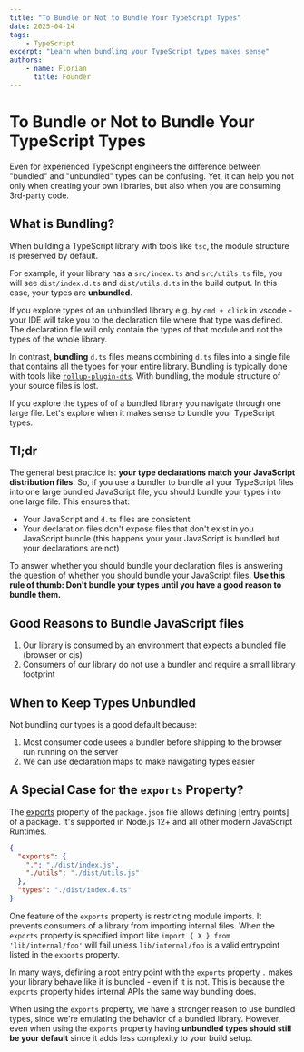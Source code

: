 ```yaml
---
title: "To Bundle or Not to Bundle Your TypeScript Types"
date: 2025-04-14
tags:
    - TypeScript
excerpt: "Learn when bundling your TypeScript types makes sense"
authors:
    - name: Florian
      title: Founder
---
```


# To Bundle or Not to Bundle Your TypeScript Types

Even for experienced TypeScript engineers the difference between "bundled" and "unbundled" types 
can be confusing. Yet, it can help you not only when creating your own libraries, but also when 
you are consuming 3rd-party code.

## What is Bundling?

When building a TypeScript library with tools like `tsc`, the module structure is preserved by default.

For example, if your library has a `src/index.ts` and `src/utils.ts` file, you will see `dist/index.d.ts`
and `dist/utils.d.ts` in the build output. In this case, your types are **unbundled**.

If you explore types of an unbundled library e.g. by `cmd + click` in vscode - your IDE will take you
to the declaration file where that type was defined. The declaration file will only contain the types of that module
and not the types of the whole library.

In contrast, **bundling** `d.ts` files means combining `d.ts` files into a single file that contains all the types for your entire library.
Bundling is typically done with tools like [`rollup-plugin-dts`](https://www.npmjs.com/package/rollup-plugin-dts). With bundling, the module 
structure of your source files is lost.

If you explore the types of of a bundled library you navigate through one large file. Let's explore when it makes
sense to bundle your TypeScript types.

## Tl;dr

The general best practice is: **your type declarations match your JavaScript distribution files**. So, 
if you use a bundler to bundle all your TypeScript files into one large bundled JavaScript file, you should 
bundle your types into one large file. This ensures that:

- Your JavaScript and `d.ts` files are consistent
- Your declaration files don't expose files that don't exist in you JavaScript bundle (this happens your your JavaScript is bundled but your declarations are not)

To answer whether you should bundle your declaration files is answering the question of whether you should bundle 
your JavaScript files. **Use this rule of thumb: Don't bundle your types until you have a good reason to bundle them.**

## Good Reasons to Bundle JavaScript files

1. Our library is consumed by an environment that expects a bundled file (browser or cjs)
2. Consumers of our library do not use a bundler and require a small library footprint

## When to Keep Types Unbundled

Not bundling our types is a good default because:

1. Most consumer code usees a bundler before shipping to the browser run running on the server
2. We can use declaration maps to make navigating types easier

## A Special Case for the `exports` Property?

The [exports](https://nodejs.org/api/packages.html#package-entry-points) property of the `package.json` file 
allows defining [entry points] of a package. It's supported in Node.js 12+ and all 
other modern JavaScript Runtimes. 

```json
{
  "exports": {
    ".": "./dist/index.js",
    "./utils": "./dist/utils.js"
  },
  "types": "./dist/index.d.ts"
}
```

One feature of the `exports` property is restricting module imports. It prevents consumers of a library from importing internal files.
When the `exports` property is specified import like `import { X } from 'lib/internal/foo'` will fail unless `lib/internal/foo` is a 
valid entrypoint listed in the `exports` property.

In many ways, defining a root entry point with the `exports` property `.` makes your library behave like it is bundled - even if it is not.
This is because the `exports` property hides internal APIs the same way bundling does.

When using the `exports` property, we have a stronger reason to use bundled types, since we're emulating the behavior 
of a bundled library. However, even when using the `exports` property having **unbundled types should still be your default** since it 
adds less complexity to your build setup.
